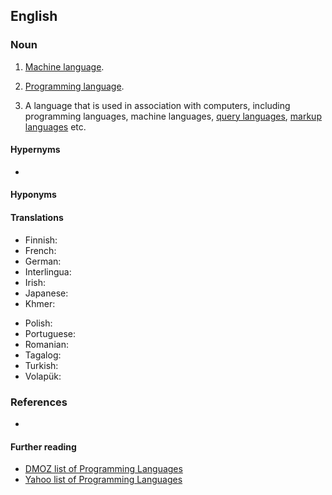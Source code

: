 {{also|computer-language}}
==English==

===Noun===
{{en-noun}}

# {{lb|en|programming}} [[machine language|Machine language]].
# {{lb|en|programming}} [[programming language|Programming language]].
# {{lb|en|programming}} A language that is used in association with computers, including programming languages, machine languages, [[query language]]s, [[markup language]]s etc.

====Hypernyms====
* {{l|en|language}}

====Hyponyms====
{{hyp4
| {{l|en|command language}}
| {{l|en|configuration language}}
| {{l|en|construction language}}
| {{l|en|machine language or machine code}}
| {{l|en|markup language}}
| {{l|en|modeling language}}
| {{l|en|programming language}}
| {{l|en|query language}}
| {{l|en|style sheet language}}
|lang=en}}

====Translations====
{{trans-see|machine language}}

{{trans-see|programming language}}

{{trans-top|language associated with computers}}
* Finnish: {{t|fi|tietokonekieli}}
* French: {{t|fr|langage informatique|m}}
* German: {{t+|de|Computersprache|f}}
* Interlingua: {{t|ia|linguage computatorial}}
* Irish: {{t|ga|teanga ríomhaire|f}}
* Japanese: {{t|ja|計算機言語|tr=keisanki-gengo}}
* Khmer: {{t|km|ភាសាកុំព្យូទ័រ|tr=phea sar kom pyuu ter|sc=Khmr}}
{{trans-mid}}
* Polish: {{t|pl|język komputerowy|m}}
* Portuguese: {{t|pt|linguagem de computador|f}}
* Romanian: {{t|ro|limbaj de calculator|n}}
* Tagalog: {{t|tl|panuusing wika}}
* Turkish: {{t|tr|bilgisayar dili}}
* Volapük: {{t|vo|kompütapük}}
{{trans-bottom}}

===References===
* {{pedia}}

====Further reading====
* [http://dmoz.org/Computers/Programming/Languages/ DMOZ list of Programming Languages]
* [http://dir.yahoo.com/Computers_and_Internet/Programming_and_Development/Languages/ Yahoo list of Programming Languages]